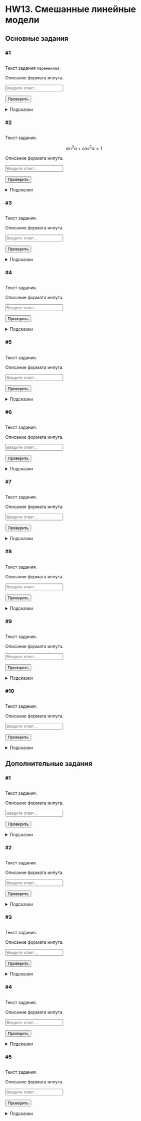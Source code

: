 # HW13. Смешанные линейные модели {#hw13 .unnumbered}

```{=html}
<!--
REPLACE ALL hw13 TO hw<n> WITH MATCH CASE
-->
```
## Основные задания {#hw13_main}

### #1

<img id="hw13-1-level" class="level"/>

::: {#hw13-1-task .task}
Текст задания `переменная`.
:::

::: {#hw13-1-autocheck .autocheck}
::: {#hw13-1-ir .input-requirements}
Описание формата инпута.
:::

<input class="autocheck-input" type="text" id="hw13-1" placeholder="Введите ответ…">

<input class="autocheck-button" type="button" value="Проверить" onclick="check('hw13-1')">

::: {#hw13-1-fb .autocheck-feedback}
:::
:::

::: hints-wrapper
<details class="hints" id="hw13-1-hints">

<summary>Подсказки</summary>

<details class="hint">

<summary>Как делать задание?</summary>

</details>

<details class="hint">

<summary>Что надо сделать?</summary>

</details>

<details class="hint">

<summary>Ответ неверный</summary>

</details>

</details>
:::

### #2

<img id="hw13-2-level" class="level"/>

::: {#hw13-2-task .task}
Текст задания.

$$\sin^2{\alpha} + \cos^2{\alpha} = 1$$
:::

::: {#hw13-2-autocheck .autocheck}
::: {#hw13-2-ir .input-requirements}
Описание формата инпута.
:::

<input class="autocheck-input" type="text" id="hw13-2" placeholder="Введите ответ…">

<input class="autocheck-button" type="button" value="Проверить" onclick="check('hw13-2')">

::: {#hw13-2-fb .autocheck-feedback}
:::
:::

::: hints-wrapper
<details class="hints" id="hw13-2-hints">

<summary>Подсказки</summary>

<details class="hint">

<summary>Как делать задание?</summary>

</details>

<details class="hint">

<summary>Что надо сделать?</summary>

</details>

<details class="hint">

<summary>Ответ неверный</summary>

</details>

</details>
:::

### #3

<img id="hw13-3-level" class="level"/>

::: {#hw13-3-task .task}
Текст задания.
:::

::: {#hw13-3-autocheck .autocheck}
::: {#hw13-3-ir .input-requirements}
Описание формата инпута.
:::

<input class="autocheck-input" type="text" id="hw13-3" placeholder="Введите ответ…">

<input class="autocheck-button" type="button" value="Проверить" onclick="check('hw13-3')">

::: {#hw13-3-fb .autocheck-feedback}
:::
:::

::: hints-wrapper
<details class="hints" id="hw13-3-hints">

<summary>Подсказки</summary>

<details class="hint">

<summary>Как делать задание?</summary>

</details>

<details class="hint">

<summary>Что надо сделать?</summary>

</details>

<details class="hint">

<summary>Ответ неверный</summary>

</details>

</details>
:::

### #4

<img id="hw13-4-level" class="level"/>

::: {#hw13-4-task .task}
Текст задания.
:::

::: {#hw13-4-autocheck .autocheck}
::: {#hw13-4-ir .input-requirements}
Описание формата инпута.
:::

<input class="autocheck-input" type="text" id="hw13-4" placeholder="Введите ответ…">

<input class="autocheck-button" type="button" value="Проверить" onclick="check('hw13-4')">

::: {#hw13-4-fb .autocheck-feedback}
:::
:::

::: hints-wrapper
<details class="hints" id="hw13-4-hints">

<summary>Подсказки</summary>

<details class="hint">

<summary>Как делать задание?</summary>

</details>

<details class="hint">

<summary>Что надо сделать?</summary>

</details>

<details class="hint">

<summary>Ответ неверный</summary>

</details>

</details>
:::

### #5

<img id="hw13-5-level" class="level"/>

::: {#hw13-5-task .task}
Текст задания.
:::

::: {#hw13-5-autocheck .autocheck}
::: {#hw13-5-ir .input-requirements}
Описание формата инпута.
:::

<input class="autocheck-input" type="text" id="hw13-5" placeholder="Введите ответ…">

<input class="autocheck-button" type="button" value="Проверить" onclick="check('hw13-5')">

::: {#hw13-5-fb .autocheck-feedback}
:::
:::

::: hints-wrapper
<details class="hints" id="hw13-5-hints">

<summary>Подсказки</summary>

<details class="hint">

<summary>Как делать задание?</summary>

</details>

<details class="hint">

<summary>Что надо сделать?</summary>

</details>

<details class="hint">

<summary>Ответ неверный</summary>

</details>

</details>
:::

### #6

<img id="hw13-6-level" class="level"/>

::: {#hw13-6-task .task}
Текст задания.
:::

::: {#hw13-6-autocheck .autocheck}
::: {#hw13-6-ir .input-requirements}
Описание формата инпута.
:::

<input class="autocheck-input" type="text" id="hw13-6" placeholder="Введите ответ…">

<input class="autocheck-button" type="button" value="Проверить" onclick="check('hw13-6')">

::: {#hw13-6-fb .autocheck-feedback}
:::
:::

::: hints-wrapper
<details class="hints" id="hw13-6-hints">

<summary>Подсказки</summary>

<details class="hint">

<summary>Как делать задание?</summary>

</details>

<details class="hint">

<summary>Что надо сделать?</summary>

</details>

<details class="hint">

<summary>Ответ неверный</summary>

</details>

</details>
:::

### #7

<img id="hw13-7-level" class="level"/>

::: {#hw13-7-task .task}
Текст задания.
:::

::: {#hw13-7-autocheck .autocheck}
::: {#hw13-7-ir .input-requirements}
Описание формата инпута.
:::

<input class="autocheck-input" type="text" id="hw13-7" placeholder="Введите ответ…">

<input class="autocheck-button" type="button" value="Проверить" onclick="check('hw13-7')">

::: {#hw13-7-fb .autocheck-feedback}
:::
:::

::: hints-wrapper
<details class="hints" id="hw13-7-hints">

<summary>Подсказки</summary>

<details class="hint">

<summary>Как делать задание?</summary>

</details>

<details class="hint">

<summary>Что надо сделать?</summary>

</details>

<details class="hint">

<summary>Ответ неверный</summary>

</details>

</details>
:::

### #8

<img id="hw13-8-level" class="level"/>

::: {#hw13-8-task .task}
Текст задания.
:::

::: {#hw13-8-autocheck .autocheck}
::: {#hw13-8-ir .input-requirements}
Описание формата инпута.
:::

<input class="autocheck-input" type="text" id="hw13-8" placeholder="Введите ответ…">

<input class="autocheck-button" type="button" value="Проверить" onclick="check('hw13-8')">

::: {#hw13-8-fb .autocheck-feedback}
:::
:::

::: hints-wrapper
<details class="hints" id="hw13-8-hints">

<summary>Подсказки</summary>

<details class="hint">

<summary>Как делать задание?</summary>

</details>

<details class="hint">

<summary>Что надо сделать?</summary>

</details>

<details class="hint">

<summary>Ответ неверный</summary>

</details>

</details>
:::

### #9

<img id="hw13-9-level" class="level"/>

::: {#hw13-9-task .task}
Текст задания.
:::

::: {#hw13-9-autocheck .autocheck}
::: {#hw13-9-ir .input-requirements}
Описание формата инпута.
:::

<input class="autocheck-input" type="text" id="hw13-9" placeholder="Введите ответ…">

<input class="autocheck-button" type="button" value="Проверить" onclick="check('hw13-9')">

::: {#hw13-9-fb .autocheck-feedback}
:::
:::

::: hints-wrapper
<details class="hints" id="hw13-9-hints">

<summary>Подсказки</summary>

<details class="hint">

<summary>Как делать задание?</summary>

</details>

<details class="hint">

<summary>Что надо сделать?</summary>

</details>

<details class="hint">

<summary>Ответ неверный</summary>

</details>

</details>
:::

### #10

<img id="hw13-10-level" class="level"/>

::: {#hw13-10-task .task}
Текст задания.
:::

::: {#hw13-10-autocheck .autocheck}
::: {#hw13-10-ir .input-requirements}
Описание формата инпута.
:::

<input class="autocheck-input" type="text" id="hw13-10" placeholder="Введите ответ…">

<input class="autocheck-button" type="button" value="Проверить" onclick="check('hw13-10')">

::: {#hw13-10-fb .autocheck-feedback}
:::
:::

::: hints-wrapper
<details class="hints" id="hw13-10-hints">

<summary>Подсказки</summary>

<details class="hint">

<summary>Как делать задание?</summary>

</details>

<details class="hint">

<summary>Что надо сделать?</summary>

</details>

<details class="hint">

<summary>Ответ неверный</summary>

</details>

</details>
:::

## Дополнительные задания {#hw13_add}

### #1

<img id="hw13-11-level" class="level"/>

::: {#hw13-11-task .task}
Текст задания.
:::

::: {#hw13-11-autocheck .autocheck}
::: {#hw13-11-ir .input-requirements}
Описание формата инпута.
:::

<input class="autocheck-input" type="text" id="hw13-11" placeholder="Введите ответ…">

<input class="autocheck-button" type="button" value="Проверить" onclick="check('hw13-11')">

::: {#hw13-11-fb .autocheck-feedback}
:::
:::

::: hints-wrapper
<details class="hints" id="hw13-11-hints">

<summary>Подсказки</summary>

<details class="hint">

<summary>Как делать задание?</summary>

</details>

<details class="hint">

<summary>Что надо сделать?</summary>

</details>

<details class="hint">

<summary>Ответ неверный</summary>

</details>

</details>
:::

### #2

<img id="hw13-12-level" class="level"/>

::: {#hw13-12-task .task}
Текст задания.
:::

::: {#hw13-12-autocheck .autocheck}
::: {#hw13-12-ir .input-requirements}
Описание формата инпута.
:::

<input class="autocheck-input" type="text" id="hw13-12" placeholder="Введите ответ…">

<input class="autocheck-button" type="button" value="Проверить" onclick="check('hw13-12')">

::: {#hw13-12-fb .autocheck-feedback}
:::
:::

::: hints-wrapper
<details class="hints" id="hw13-12-hints">

<summary>Подсказки</summary>

<details class="hint">

<summary>Как делать задание?</summary>

</details>

<details class="hint">

<summary>Что надо сделать?</summary>

</details>

<details class="hint">

<summary>Ответ неверный</summary>

</details>

</details>
:::

### #3

<img id="hw13-13-level" class="level"/>

::: {#hw13-13-task .task}
Текст задания.
:::

::: {#hw13-13-autocheck .autocheck}
::: {#hw13-13-ir .input-requirements}
Описание формата инпута.
:::

<input class="autocheck-input" type="text" id="hw13-13" placeholder="Введите ответ…">

<input class="autocheck-button" type="button" value="Проверить" onclick="check('hw13-13')">

::: {#hw13-13-fb .autocheck-feedback}
:::
:::

::: hints-wrapper
<details class="hints" id="hw13-13-hints">

<summary>Подсказки</summary>

<details class="hint">

<summary>Как делать задание?</summary>

</details>

<details class="hint">

<summary>Что надо сделать?</summary>

</details>

<details class="hint">

<summary>Ответ неверный</summary>

</details>

</details>
:::

### #4

<img id="hw13-14-level" class="level"/>

::: {#hw13-14-task .task}
Текст задания.
:::

::: {#hw13-14-autocheck .autocheck}
::: {#hw13-14-ir .input-requirements}
Описание формата инпута.
:::

<input class="autocheck-input" type="text" id="hw13-14" placeholder="Введите ответ…">

<input class="autocheck-button" type="button" value="Проверить" onclick="check('hw13-14')">

::: {#hw13-14-fb .autocheck-feedback}
:::
:::

::: hints-wrapper
<details class="hints" id="hw13-14-hints">

<summary>Подсказки</summary>

<details class="hint">

<summary>Как делать задание?</summary>

</details>

<details class="hint">

<summary>Что надо сделать?</summary>

</details>

<details class="hint">

<summary>Ответ неверный</summary>

</details>

</details>
:::

### #5

<img id="hw13-15-level" class="level"/>

::: {#hw13-15-task .task}
Текст задания.
:::

::: {#hw13-15-autocheck .autocheck}
::: {#hw13-15-ir .input-requirements}
Описание формата инпута.
:::

<input class="autocheck-input" type="text" id="hw13-15" placeholder="Введите ответ…">

<input class="autocheck-button" type="button" value="Проверить" onclick="check('hw13-15')">

::: {#hw13-15-fb .autocheck-feedback}
:::
:::

::: hints-wrapper
<details class="hints" id="hw13-15-hints">

<summary>Подсказки</summary>

<details class="hint">

<summary>Как делать задание?</summary>

</details>

<details class="hint">

<summary>Что надо сделать?</summary>

</details>

<details class="hint">

<summary>Ответ неверный</summary>

</details>

</details>
:::

```{=html}
<!--- CHANGE hw13 TO hw<n> IN THE LINES BELOW--->
<script type="text/javascript" src="./js/hw13.json"></script>
<script type="text/javascript" src="./js/hw.js"></script>
```

